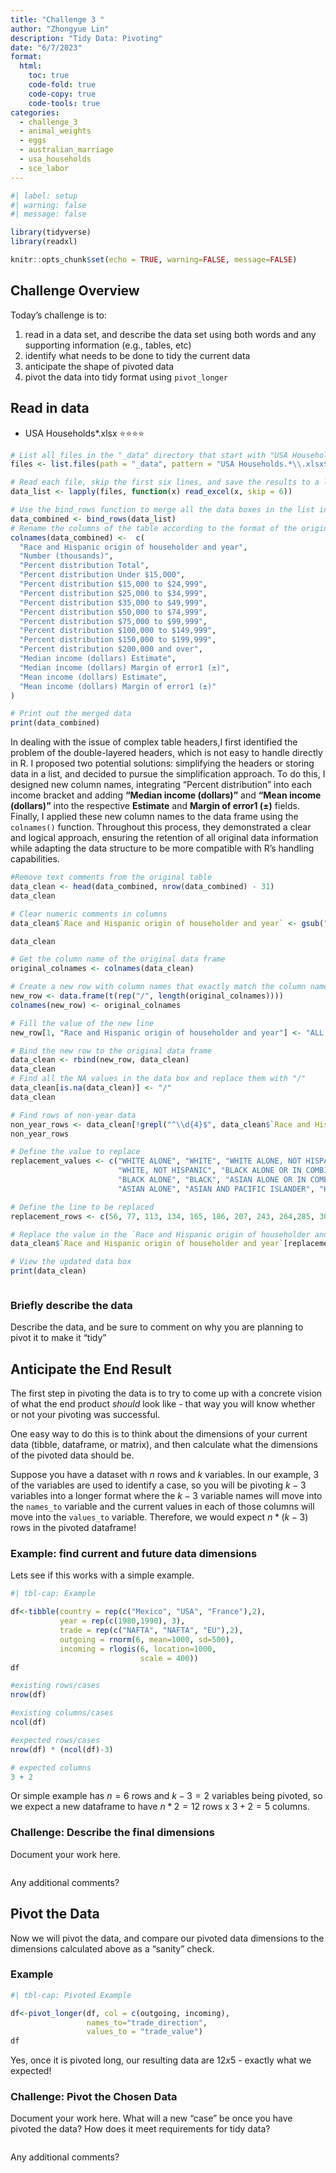```yaml
---
title: "Challenge 3 "
author: "Zhongyue Lin"
description: "Tidy Data: Pivoting"
date: "6/7/2023"
format:
  html:
    toc: true
    code-fold: true
    code-copy: true
    code-tools: true
categories:
  - challenge_3
  - animal_weights
  - eggs
  - australian_marriage
  - usa_households
  - sce_labor
---
```


```r
#| label: setup
#| warning: false
#| message: false

library(tidyverse)
library(readxl)

knitr::opts_chunk$set(echo = TRUE, warning=FALSE, message=FALSE)
```

## Challenge Overview

Today's challenge is to:

1.  read in a data set, and describe the data set using both words and any supporting information (e.g., tables, etc)
2.  identify what needs to be done to tidy the current data
3.  anticipate the shape of pivoted data
4.  pivot the data into tidy format using `pivot_longer`

## Read in data
-   USA Households\*.xlsx ⭐⭐⭐⭐


```r
# List all files in the "_data" directory that start with "USA Households"
files <- list.files(path = "_data", pattern = "USA Households.*\\.xlsx$", full.names = TRUE)

# Read each file, skip the first six lines, and save the results to a list
data_list <- lapply(files, function(x) read_excel(x, skip = 6))

# Use the bind_rows function to merge all the data boxes in the list into one data box
data_combined <- bind_rows(data_list)
# Rename the columns of the table according to the format of the original data
colnames(data_combined) <-  c(
  "Race and Hispanic origin of householder and year", 
  "Number (thousands)", 
  "Percent distribution Total", 
  "Percent distribution Under $15,000", 
  "Percent distribution $15,000 to $24,999", 
  "Percent distribution $25,000 to $34,999", 
  "Percent distribution $35,000 to $49,999", 
  "Percent distribution $50,000 to $74,999", 
  "Percent distribution $75,000 to $99,999", 
  "Percent distribution $100,000 to $149,999", 
  "Percent distribution $150,000 to $199,999", 
  "Percent distribution $200,000 and over", 
  "Median income (dollars) Estimate", 
  "Median income (dollars) Margin of error1 (±)", 
  "Mean income (dollars) Estimate", 
  "Mean income (dollars) Margin of error1 (±)"
)

# Print out the merged data
print(data_combined)
```
In dealing with the issue of complex table headers,I first identified the problem of the double-layered headers, which is not easy to handle directly in R. I proposed two potential solutions: simplifying the headers or storing data in a list, and decided to pursue the simplification approach. To do this, I designed new column names, integrating "Percent distribution" into each income bracket and adding **"Median income (dollars)"** and **"Mean income (dollars)"** into the respective **Estimate** and **Margin of error1 (±)** fields. Finally, I applied these new column names to the data frame using the `colnames()` function. Throughout this process, they demonstrated a clear and logical approach, ensuring the retention of all original data information while adapting the data structure to be more compatible with R's handling capabilities.

```r
#Remove text comments from the original table
data_clean <- head(data_combined, nrow(data_combined) - 31)
data_clean
```
```r
# Clear numeric comments in columns
data_clean$`Race and Hispanic origin of householder and year` <- gsub("\\s.*", "", data_clean$`Race and Hispanic origin of householder and year`)

data_clean
```

```r
# Get the column name of the original data frame
original_colnames <- colnames(data_clean)

# Create a new row with column names that exactly match the column names of the original data frame
new_row <- data.frame(t(rep("/", length(original_colnames))))
colnames(new_row) <- original_colnames

# Fill the value of the new line
new_row[1, "Race and Hispanic origin of householder and year"] <- "ALL RACE"

# Bind the new row to the original data frame
data_clean <- rbind(new_row, data_clean)
data_clean
# Find all the NA values in the data box and replace them with "/"
data_clean[is.na(data_clean)] <- "/"
data_clean
```

```r
# Find rows of non-year data
non_year_rows <- data_clean[!grepl("^\\d{4}$", data_clean$`Race and Hispanic origin of householder and year`), ]
non_year_rows
```

```r
# Define the value to replace
replacement_values <- c("WHITE ALONE", "WHITE", "WHITE ALONE, NOT HISPANIC", 
                        "WHITE, NOT HISPANIC", "BLACK ALONE OR IN COMBINATION",
                        "BLACK ALONE", "BLACK", "ASIAN ALONE OR IN COMBINATION",
                        "ASIAN ALONE", "ASIAN AND PACIFIC ISLANDER", "HISPANIC (ANY RACE)")

# Define the line to be replaced
replacement_rows <- c(56, 77, 113, 134, 165, 186, 207, 243, 264,285, 301)

# Replace the value in the `Race and Hispanic origin of householder and year` specified line
data_clean$`Race and Hispanic origin of householder and year`[replacement_rows] <- replacement_values

# View the updated data box
print(data_clean)



```


### Briefly describe the data

Describe the data, and be sure to comment on why you are planning to pivot it to make it "tidy"

## Anticipate the End Result

The first step in pivoting the data is to try to come up with a concrete vision of what the end product *should* look like - that way you will know whether or not your pivoting was successful.

One easy way to do this is to think about the dimensions of your current data (tibble, dataframe, or matrix), and then calculate what the dimensions of the pivoted data should be.

Suppose you have a dataset with $n$ rows and $k$ variables. In our example, 3 of the variables are used to identify a case, so you will be pivoting $k-3$ variables into a longer format where the $k-3$ variable names will move into the `names_to` variable and the current values in each of those columns will move into the `values_to` variable. Therefore, we would expect $n * (k-3)$ rows in the pivoted dataframe!

### Example: find current and future data dimensions

Lets see if this works with a simple example.

```r
#| tbl-cap: Example

df<-tibble(country = rep(c("Mexico", "USA", "France"),2),
           year = rep(c(1980,1990), 3), 
           trade = rep(c("NAFTA", "NAFTA", "EU"),2),
           outgoing = rnorm(6, mean=1000, sd=500),
           incoming = rlogis(6, location=1000, 
                             scale = 400))
df

#existing rows/cases
nrow(df)

#existing columns/cases
ncol(df)

#expected rows/cases
nrow(df) * (ncol(df)-3)

# expected columns 
3 + 2
```

Or simple example has $n = 6$ rows and $k - 3 = 2$ variables being pivoted, so we expect a new dataframe to have $n * 2 = 12$ rows x $3 + 2 = 5$ columns.

### Challenge: Describe the final dimensions

Document your work here.

```r


```

Any additional comments?

## Pivot the Data

Now we will pivot the data, and compare our pivoted data dimensions to the dimensions calculated above as a "sanity" check.

### Example

```r
#| tbl-cap: Pivoted Example

df<-pivot_longer(df, col = c(outgoing, incoming),
                 names_to="trade_direction",
                 values_to = "trade_value")
df
```

Yes, once it is pivoted long, our resulting data are $12x5$ - exactly what we expected!

### Challenge: Pivot the Chosen Data

Document your work here. What will a new "case" be once you have pivoted the data? How does it meet requirements for tidy data?

```r


```

Any additional comments?
